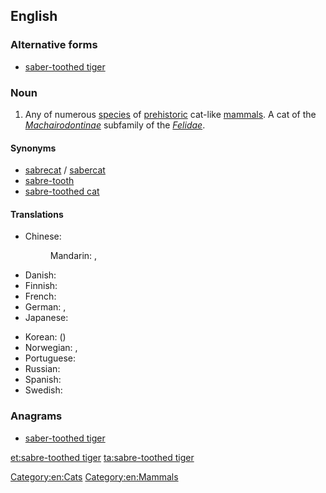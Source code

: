 ==English==
{{wikipedia}}

===Alternative forms===
* [[saber-toothed tiger]]

===Noun===
{{en-noun|sg=[[sabre]]-[[toothed]] [[tiger]]}}

# Any of numerous [[species]] of [[prehistoric]] cat-like [[mammals]]. A cat of the ''[[Machairodontinae]]'' subfamily of the ''[[Felidae]]''.

====Synonyms====
* [[sabrecat]] / [[sabercat]]
* [[sabre-tooth]]
* [[sabre-toothed cat]]

====Translations====
{{trans-top|prehistoric cat}}
* Chinese:
*: Mandarin: {{t-|cmn|劍齒虎|sc=Hani}}, {{t-|cmn|剑齿虎|tr=jiànchǐhǔ|sc=Hani}}
* Danish: {{t-|da|sabelkat|c}}
* Finnish: {{t-|fi|sapelihammastiikeri}}
* French: {{t-|fr|chat à dents de sabre|m}}
* German: {{t+|de|Säbelzahntiger|m}}, {{t-|de|Säbelzahnkatze|f}}
* Japanese: {{t-|ja|剣歯虎|tr=けんしこ, kenshiko}}
{{trans-mid}}
* Korean: {{t-|ko|검치호|tr=geomchiho}} ({{t-|ko|劍齒虎}})
* Norwegian: {{t-|no|sabeltanntiger|m}}, {{t-|no|sabeltannkatt|m}}
* Portuguese: {{t-|pt|tigre-dente-de-sabre|m}}
* Russian: {{t-|ru|саблезубая кошка|f|tr=sablezúbaja kóška}} {{qualifier|lit.: sabre-toothed cat}}
* Spanish: {{t-|es|diente de sable|m}}
* Swedish: {{t-|sv|sabeltandad tiger|c}}
{{trans-bottom}}

===Anagrams===
* [[saber-toothed tiger#English|saber-toothed tiger]]

[[Category:en:Cats]]
[[Category:en:Mammals]]

[[et:sabre-toothed tiger]]
[[ta:sabre-toothed tiger]]